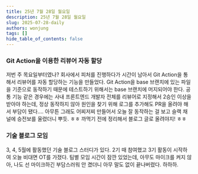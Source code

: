 ```yaml
---
title: 25년 7월 28일 월요일
description: 25년 7월 28일 월요일
slug: 2025-07-28-daily
authors: wonjung
tags: []
hide_table_of_contents: false
---
```


### Git Action을 이용한 리뷰어 자동 할당

저번 주 목요일부터였나?
회사에서 피처를 진행하다가 시간이 남아서 Git Action을 통해서 리뷰어를 자동 할당하는 기능을 만들었다.
Git Action을 base 브랜치에 있는 파일을 기준으로 동작하기 때문에 테스트하기 위해서는 base 브랜치에 머지되어야 한다.
공통 기능 같은 경우에는 사내 프론트엔드 개발자 전체를 리뷰어로 지정해서 2승인 이상을 받아야 하는데, 정상 동작하지 않아 원인을 찾기 위해 로그를 추가해도 PR을 올려야 해서 부담이 됐다….
아무튼 그래도 어찌저찌 만들어서 오늘 잘 동작하는 걸 보고 슬랙 채널에 승전보를 울렸더니 뿌듯. ㅎㅎ
까먹기 전에 정리해서 블로그 글로 올려야지! ㅎㅎ

### 기술 블로그 모임

3, 4, 5월에 활동했던 기술 블로그 스터디가 있다.
2기 때 참여했고 3기 활동이 시작하여 오늘 비대면 OT를 가졌다.
팀별 모임 시간이 잠깐 있었는데, 아무도 마이크를 켜지 않아, 나도 선 마이크하긴 부담스러워 안 켰더니 아무 말도 없이 끝나버렸다.
하하하.
